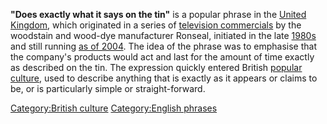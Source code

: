 '''"Does exactly what it says on the tin"''' is a popular phrase in the [[United Kingdom]], which originated in a series of [[television commercials]] by the woodstain and wood-dye manufacturer Ronseal, initiated in the late [[1980s]] and still running [[as of 2004]]. The idea of the phrase was to emphasise that the company's products would act and last for the amount of time exactly as described on the tin. The expression quickly entered British [[popular culture]], used to describe anything that is exactly as it appears or claims to be, or is particularly simple or straight-forward.

[[Category:British culture]] [[Category:English phrases]]